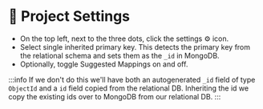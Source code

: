 
# 👐 Project Settings


- On the top left, next to the three dots, click the settings ⚙️ icon.
- Select single inherited primary key. This detects the primary key from the relational schema and sets them as the `_id` in MongoDB.
- Optionally, toggle Suggested Mappings on and off.


:::info
If we don't do this we'll have both an autogenerated `_id` field of type `ObjectId` and a `id` field copied from the relational DB. Inheriting the id we copy the existing ids over to MongoDB from our relational DB.
:::

<Screenshot url="http://127.0.0.1:8278" src="img/90-image-001.png" alt="Screenshot of the connect modal" />

